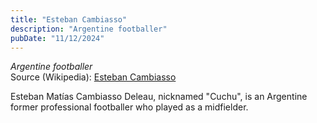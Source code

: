 ```yaml
---
title: "Esteban Cambiasso"
description: "Argentine footballer"
pubDate: "11/12/2024"
---
```


*Argentine footballer*  
Source (Wikipedia): [Esteban Cambiasso][1]

Esteban Matías Cambiasso Deleau, nicknamed "Cuchu", is an Argentine former professional footballer who played as a midfielder.

[1]: https://en.wikipedia.org/wiki/Esteban_Cambiasso
